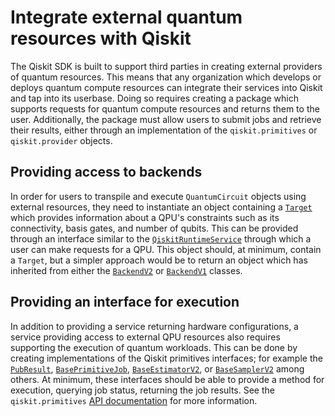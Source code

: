 # Integrate external quantum resources with Qiskit

The Qiskit SDK is built to support third parties in creating external providers of quantum resources. This means that any organization which develops or deploys quantum compute resources can integrate their services into Qiskit and tap into its userbase. Doing so requires creating a package which supports requests for quantum compute resources and returns them to the user. Additionally, the package must allow users to submit jobs and retrieve their results, either through an implementation of the `qiskit.primitives` or `qiskit.provider` objects.

## Providing access to backends
In order for users to transpile and execute `QuantumCircuit` objects using external resources, they need to instantiate an object containing a [`Target`](../api/qiskit/qiskit.transpiler.Target) which provides information about a QPU's constraints such as its connectivity, basis gates, and number of qubits. This can be provided through an interface similar to the [`QiskitRuntimeService`](../api/qiskit-ibm-runtime/qiskit_ibm_runtime.runtime_service) through which a user can make requests for a QPU. This object should, at minimum, contain a `Target`, but a simpler approach would be to return an object which has inherited from either the [`BackendV2`](../api/qiskit/qiskit.providers.BackendV2) or [`BackendV1`](../api/qiskit/qiskit.providers.BackendV1) classes.

## Providing an interface for execution
In addition to providing a service returning hardware configurations, a service providing access to external QPU resources also requires supporting the execution of quantum workloads. This can be done by creating implementations of the Qiskit primitives interfaces; for example the [`PubResult`](../api/qiskit/qiskit.primitives.PubResult), [`BasePrimitiveJob`](../api/qiskit/qiskit.primitives.BasePrimitiveJob), [`BaseEstimatorV2`](../api/qiskit/qiskit.primitives.BaseEstimatorV2), or [`BaseSamplerV2`](../api/qiskit/qiskit.primitives.BaseSamplerV2) among others. At minimum, these interfaces should be able to provide a method for execution, querying job status, returning the job results.      See the `qiskit.primitives` [API documentation](../api/qiskit/qiskit/primitives) for more information.